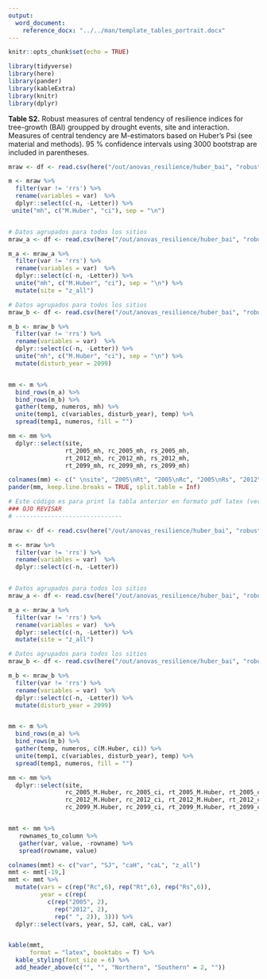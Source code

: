 ```yaml
---
output:  
  word_document:
    reference_docx: "../../man/template_tables_portrait.docx"
---
```


```r
knitr::opts_chunk$set(echo = TRUE)
```

```r
library(tidyverse)
library(here)
library(pander)
library(kableExtra)
library(knitr)
library(dplyr)
```


**Table S2.** Robust measures of central tendency of resilience indices for tree-growth (BAI) groupped by drought events, site and interaction. Measures of central tendency are M-estimators based on Huber's Psi (see material and methods). 95 % confidence intervals using 3000 bootstrap are included in parentheses. 


```r
mraw <- df <- read.csv(here("/out/anovas_resilience/huber_bai", "robust_mhuber_agg.csv"), header = TRUE)

m <- mraw %>% 
  filter(var != 'rrs') %>% 
  rename(variables = var)  %>% 
  dplyr::select(c(-n, -Letter)) %>% 
 unite("mh", c("M.Huber", "ci"), sep = "\n")


# Datos agrupados para todos los sitios 
mraw_a <- df <- read.csv(here("/out/anovas_resilience/huber_bai", "robust_mhuber_agg_a.csv"), header = TRUE)

m_a <- mraw_a %>% 
  filter(var != 'rrs') %>% 
  rename(variables = var)  %>% 
  dplyr::select(c(-n, -Letter)) %>%  
  unite("mh", c("M.Huber", "ci"), sep = "\n") %>% 
  mutate(site = "z_all") 

# Datos agrupados para todos los sitios 
mraw_b <- df <- read.csv(here("/out/anovas_resilience/huber_bai", "robust_mhuber_agg_b.csv"), header = TRUE)

m_b <- mraw_b %>% 
  filter(var != 'rrs') %>% 
  rename(variables = var)  %>% 
  dplyr::select(c(-n, -Letter)) %>%  
  unite("mh", c("M.Huber", "ci"), sep = "\n") %>%
  mutate(disturb_year = 2099) 


mm <- m %>% 
  bind_rows(m_a) %>%
  bind_rows(m_b) %>% 
  gather(temp, numeros, mh) %>% 
  unite(temp1, c(variables, disturb_year), temp) %>% 
  spread(temp1, numeros, fill = "") 

mm <- mm %>% 
  dplyr::select(site, 
                rt_2005_mh, rc_2005_mh, rs_2005_mh,
                rt_2012_mh, rc_2012_mh, rs_2012_mh,
                rt_2099_mh, rc_2099_mh, rs_2099_mh)

colnames(mm) <- c(" \nsite", "2005\nRt", "2005\nRc", "2005\nRs", "2012\nRt", "2012\nRc", "2012\nRs", "Rt", "Rc", "Rs")
pander(mm, keep.line.breaks = TRUE, split.table = Inf)
```


```r

# Este código es para print la tabla anterior en formato pdf latex (ver state_ms)c
### OJO REVISAR 
# ------------------------------

mraw <- df <- read.csv(here("/out/anovas_resilience/huber_bai", "robust_mhuber_agg.csv"), header = TRUE)

m <- mraw %>% 
  filter(var != 'rrs') %>% 
  rename(variables = var)  %>% 
  dplyr::select(c(-n, -Letter)) 


# Datos agrupados para todos los sitios 
mraw_a <- df <- read.csv(here("/out/anovas_resilience/huber_bai", "robust_mhuber_agg_a.csv"), header = TRUE)

m_a <- mraw_a %>% 
  filter(var != 'rrs') %>% 
  rename(variables = var)  %>% 
  dplyr::select(c(-n, -Letter)) %>%  
  mutate(site = "z_all") 

# Datos agrupados para todos los sitios 
mraw_b <- df <- read.csv(here("/out/anovas_resilience/huber_bai", "robust_mhuber_agg_b.csv"), header = TRUE)

m_b <- mraw_b %>% 
  filter(var != 'rrs') %>% 
  rename(variables = var)  %>% 
  dplyr::select(c(-n, -Letter)) %>%  
  mutate(disturb_year = 2099) 


mm <- m %>% 
  bind_rows(m_a) %>%
  bind_rows(m_b) %>% 
  gather(temp, numeros, c(M.Huber, ci)) %>% 
  unite(temp1, c(variables, disturb_year), temp) %>% 
  spread(temp1, numeros, fill = "") 

mm <- mm %>% 
  dplyr::select(site, 
                rc_2005_M.Huber, rc_2005_ci, rt_2005_M.Huber, rt_2005_ci, rs_2005_M.Huber, rs_2005_ci,
                rc_2012_M.Huber, rc_2012_ci, rt_2012_M.Huber, rt_2012_ci, rs_2012_M.Huber, rs_2012_ci,
                rc_2099_M.Huber, rc_2099_ci, rt_2099_M.Huber, rt_2099_ci, rs_2099_M.Huber, rs_2099_ci)


mmt <- mm %>%
   rownames_to_column %>% 
   gather(var, value, -rowname) %>% 
   spread(rowname, value) 

colnames(mmt) <- c("var", "SJ", "caH", "caL", "z_all") 
mmt <- mmt[-19,] 
mmt <- mmt %>% 
  mutate(vars = c(rep("Rc",6), rep("Rt",6), rep("Rs",6)),
         year = c(rep(
           c(rep("2005", 2), 
             rep("2012", 2),
             rep(" ", 2)), 3))) %>% 
  dplyr::select(vars, year, SJ, caH, caL, var)


kable(mmt, 
      format = "latex", booktabs = T) %>% 
  kable_styling(font_size = 6) %>% 
  add_header_above(c("", "", "Northern", "Southern" = 2, "")) 
```




